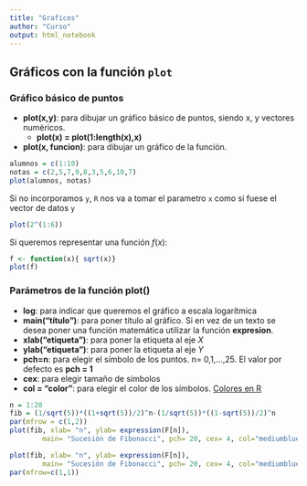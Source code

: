 ```yaml
---
title: "Graficos"
author: "Curso"
output: html_notebook
---
```

## Gráficos con la función `plot`

### Gráfico básico de puntos

* **plot(x,y)**: para dibujar un gráfico básico de puntos, siendo x, y vectores numéricos.
  + **plot(x) = plot(1:length(x),x)**
* **plot(x, funcion)**: para dibujar un gráfico de la función.

```r
alumnos = c(1:10)
notas = c(2,5,7,9,8,3,5,6,10,7)
plot(alumnos, notas)
```

Si no incorporamos `y`, `R` nos va a tomar el parametro `x` como si fuese el vector de datos `y`

```r
plot(2^(1:6))

```

Si queremos representar una función $f(x)$:

```r
f <- function(x){ sqrt(x)}
plot(f)
```

### Parámetros de la función plot()

* **log**: para indicar que queremos el gráfico a escala logarítmica
* **main("título")**: para poner título al gráfico. Si en vez de un texto se desea poner una función matemática utilizar la función **expresion**.
* **xlab("etiqueta")**: para poner la etiqueta al eje *X*
* **ylab("etiqueta")**: para poner la etiqueta al eje *Y*
* **pch=n**: para elegir el símbolo de los puntos. n= 0,1,...,25. El valor por defecto es **pch = 1**
* **cex**: para elegir tamaño de símbolos
* **col = "color"**: para elegir el color de los símbolos. [Colores en R](http://www.stat.columbia.edu/~tzheng/files/Rcolor.pdf)


```r
n = 1:20
fib = (1/sqrt(5))*((1+sqrt(5))/2)^n-(1/sqrt(5))*((1-sqrt(5))/2)^n
par(mfrow = c(1,2))
plot(fib, xlab= "n", ylab= expression(F[n]),
        main= "Sucesión de Fibonacci", pch= 20, cex= 4, col="mediumblue", bg= "maroon2", log = "x")

plot(fib, xlab= "n", ylab= expression(F[n]),
        main= "Sucesión de Fibonacci", pch= 20, cex= 4, col="mediumblue", bg= "maroon2", log = "y")
par(mfrow=c(1,1))
```

